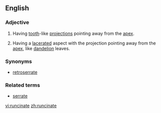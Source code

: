==English==

===Adjective===
{{en-adj|-}}

# {{botany|of leaves}} Having [[tooth]]-like [[projection]]s pointing away from the [[apex]].
# {{botany|of leaves}} Having a [[lacerate]]d aspect with the projection pointing away from the [[apex]], like [[dandelion]] leaves.

===Synonyms===
*{{sense|having tooth-like projections}} [[retroserrate]]

===Related terms===
*[[serrate]]

[[vi:runcinate]]
[[zh:runcinate]]